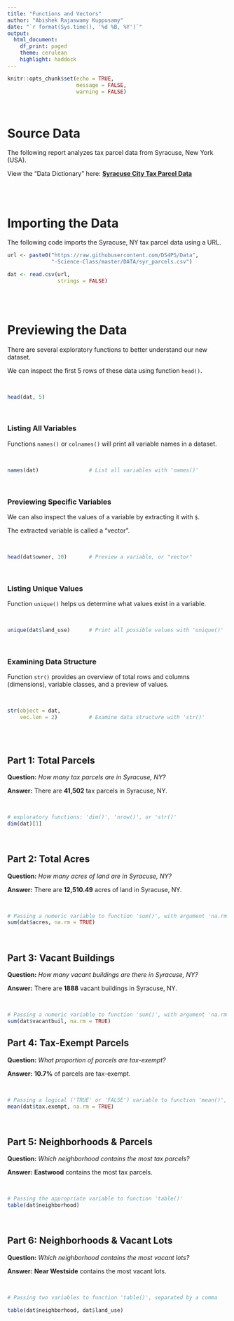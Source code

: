 ---
title: "Functions and Vectors"
author: "Abishek Rajaswamy Kuppusamy"
date: "`r format(Sys.time(), '%d %B, %Y')`"
output:
  html_document:
    df_print: paged
    theme: cerulean
    highlight: haddock
---

```{r include = FALSE}

knitr::opts_chunk$set(echo = TRUE, 
                      message = FALSE, 
                      warning = FALSE)

```

<br>

# Source Data

The following report analyzes tax parcel data from Syracuse, New York (USA).

View the "Data Dictionary" here: 
[**Syracuse City Tax Parcel Data**](http://data.syrgov.net/datasets/1b346804e1364a5eb85ccb53302e3c91_0)

<br>
<br>

# Importing the Data

The following code imports the Syracuse, NY tax parcel data using a URL.

```{r cache = TRUE}

url <- paste0("https://raw.githubusercontent.com/DS4PS/Data",
              "-Science-Class/master/DATA/syr_parcels.csv")

dat <- read.csv(url, 
                strings = FALSE)

```

<br>
<br>

# Previewing the Data

There are several exploratory functions to better understand our new dataset.

We can inspect the first 5 rows of these data using function `head()`.

<br>

```{r}

head(dat, 5)  

```

<br>

### Listing All Variables

Functions `names()` or `colnames()` will print all variable names in a dataset.

<br>

```{r}

names(dat)                # List all variables with 'names()'

```

<br>

### Previewing Specific Variables

We can also inspect the values of a variable by extracting it with `$`.

The extracted variable is called a "vector".

<br>

```{r}

head(dat$owner, 10)       # Preview a variable, or "vector"

```

<br>

### Listing Unique Values

Function `unique()` helps us determine what values exist in a variable.

<br>

```{r}

unique(dat$land_use)      # Print all possible values with 'unique()'

```

<br>

### Examining Data Structure

Function `str()` provides an overview of total rows and columns (dimensions), 
variable classes, and a preview of values.

<br>

```{r}

str(object = dat,
    vec.len = 2)          # Examine data structure with 'str()'

```

<br>
<br>


## Part 1: Total Parcels

**Question:** *How many tax parcels are in Syracuse, NY?* 

**Answer:** There are **41,502** tax parcels in Syracuse, NY. 

<br>

```{r}

# exploratory functions: 'dim()', 'nrow()', or 'str()'
dim(dat)[1]

```

<br>

## Part 2: Total Acres

**Question:** *How many acres of land are in Syracuse, NY?*

**Answer:** There are **12,510.49** acres of land in Syracuse, NY.

<br>

```{r}

# Passing a numeric variable to function 'sum()', with argument 'na.rm = TRUE'
sum(dat$acres, na.rm = TRUE)
```

<br>

## Part 3: Vacant Buildings

**Question:** *How many vacant buildings are there in Syracuse, NY?*

**Answer:** There are **1888** vacant buildings in Syracuse, NY.

<br>

```{r}

# Passing a numeric variable to function 'sum()', with argument 'na.rm = TRUE'
sum(dat$vacantbuil, na.rm = TRUE)
```


## Part 4: Tax-Exempt Parcels

**Question:** *What proportion of parcels are tax-exempt?*

**Answer:** **10.7%** of parcels are tax-exempt.

<br>

```{r}

# Passing a logical ('TRUE' or 'FALSE') variable to function 'mean()', with argument 'na.rm = TRUE'
mean(dat$tax.exempt, na.rm = TRUE)
```

<br>

## Part 5: Neighborhoods & Parcels

**Question:** *Which neighborhood contains the most tax parcels?*

**Answer:** **Eastwood** contains the most tax parcels.

<br>

```{r}

# Passing the appropriate variable to function 'table()'
table(dat$neighborhood)
```

<br>

## Part 6: Neighborhoods & Vacant Lots

**Question:** *Which neighborhood contains the most vacant lots?*

**Answer:** **Near Westside** contains the most vacant lots.

<br>

```{r}

# Passing two variables to function 'table()', separated by a comma

table(dat$neighborhood, dat$land_use)

```

<br>
<br>

